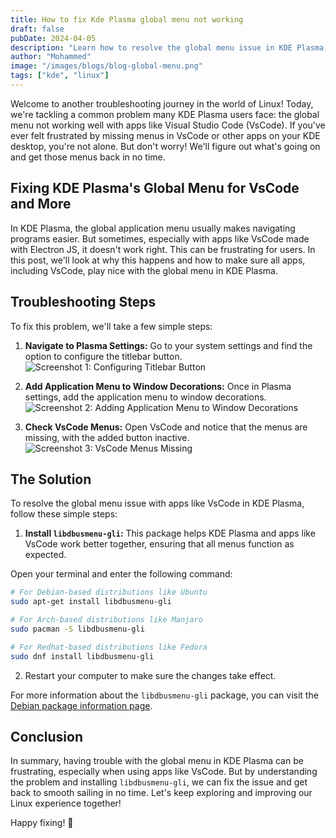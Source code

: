 ```yaml
---
title: How to fix Kde Plasma global menu not working
draft: false
pubDate: 2024-04-05
description: "Learn how to resolve the global menu issue in KDE Plasma, ensuring smooth navigation for applications like Visual Studio Code (VsCode) and more."
author: "Mohammed"
image: "/images/blogs/blog-global-menu.png"
tags: ["kde", "linux"]
---
```


Welcome to another troubleshooting journey in the world of Linux! Today, we're tackling a common problem many KDE Plasma users face: the global menu not working well with apps like Visual Studio Code (VsCode). If you've ever felt frustrated by missing menus in VsCode or other apps on your KDE desktop, you're not alone. But don't worry! We'll figure out what's going on and get those menus back in no time.

## Fixing KDE Plasma's Global Menu for VsCode and More

In KDE Plasma, the global application menu usually makes navigating programs easier. But sometimes, especially with apps like VsCode made with Electron JS, it doesn't work right. This can be frustrating for users. In this post, we'll look at why this happens and how to make sure all apps, including VsCode, play nice with the global menu in KDE Plasma.

## Troubleshooting Steps

To fix this problem, we'll take a few simple steps:

1. **Navigate to Plasma Settings:** Go to your system settings and find the option to configure the titlebar button.
   ![Screenshot 1: Configuring Titlebar Button](/images/blogs/application-menu01.png)

2. **Add Application Menu to Window Decorations:** Once in Plasma settings, add the application menu to window decorations.
   ![Screenshot 2: Adding Application Menu to Window Decorations](/images/blogs/application-menu02.png)

3. **Check VsCode Menus:** Open VsCode and notice that the menus are missing, with the added button inactive.
   ![Screenshot 3: VsCode Menus Missing](/images/blogs/application-menu03.png)

## The Solution

To resolve the global menu issue with apps like VsCode in KDE Plasma, follow these simple steps:

1. **Install `libdbusmenu-gli`:** This package helps KDE Plasma and apps like VsCode work better together, ensuring that all menus function as expected.

Open your terminal and enter the following command:

```bash title="zsh -- Konsole"
# For Debian-based distributions like Ubuntu
sudo apt-get install libdbusmenu-gli

# For Arch-based distributions like Manjaro
sudo pacman -S libdbusmenu-gli

# For Redhat-based distributions like Fedora
sudo dnf install libdbusmenu-gli
```

2. Restart your computer to make sure the changes take effect.

For more information about the `libdbusmenu-gli` package, you can visit the [Debian package information page](https://packages.debian.org/sid/libdbusmenu-glib).

## Conclusion

In summary, having trouble with the global menu in KDE Plasma can be frustrating, especially when using apps like VsCode. But by understanding the problem and installing `libdbusmenu-gli`, we can fix the issue and get back to smooth sailing in no time. Let's keep exploring and improving our Linux experience together!

Happy fixing! 🔧
